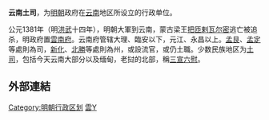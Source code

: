 '''云南土司'''，为[[明朝|明朝]]政府在[[云南|云南]]地区所设立的行政单位。

公元1381年（明[[洪武|洪武]]十四年），明朝大軍到云南，蒙古梁王[[把匝剌瓦尔密|把匝剌瓦尔密]]逃亡被追杀，明政府置[[雲南府|雲南府]]。云南府管辖大理、臨安以下，元江、永昌以上。[[孟艮|孟艮]]、[[孟定|孟定]]等處則為司，[[新化州|新化]]、[[北勝州|北勝]]等處則為州，或設流官，或仍土職。少数民族地区为[[土司|土司]]，包括今天云南大部分以及缅甸，老挝的北部，稱[[三宣六慰|三宣六慰]]。

==外部連結==
{{Wikisource further reading}}

{{明朝小作品}}
{{云南土司}}
{{云南历史|元明清}}

[[Category:明朝行政区划|Category:明朝行政区划]]
[[Category:土司|雲Y]]
